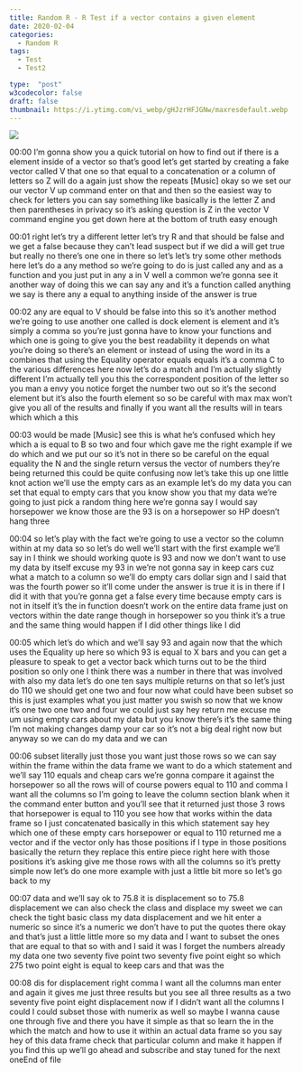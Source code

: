 ```yaml
---
title: Random R - R Test if a vector contains a given element
date: 2020-02-04
categories:
  - Random R
tags:
  - Test
  - Test2

type:  "post"
w3codecolor: false
draft: false
thumbnail: https://i.ytimg.com/vi_webp/gHJzrHFJGNw/maxresdefault.webp
---
```


<a href="https://www.youtube.com/watch?v=gHJzrHFJGNw">
<img src="auto-posts/images/07-RandomR-ScrapeRedditCommentsRExtractoR.mp4.jpg">
</a>









00:00
I'm gonna show you a quick tutorial on how to find out if there is a element
inside of a vector so that's good let's get started by creating a fake vector
called V that one so that equal to a concatenation or a column of letters so
Z will do a again just show the repeats [Music]
okay so we set our our vector V up command enter on that and then so the
easiest way to check for letters you can say something like basically is the
letter Z and then parentheses in privacy so it's asking question is Z in the
vector V command engine you get down here at the bottom of truth easy enough

00:01
right let's try a different letter let's try R and that should be false and we
get a false because they can't lead suspect but if we did a will get true
but really no there's one one in there so let's let's try some other methods
here let's do a any method so we're going to do is just called any and as a
function and you just put in any a in V well a common we're gonna see it another
way of doing this we can say any and it's a function called anything we say
is there any a equal to anything inside of the answer is true

00:02
any are equal to V should be false into this so it's another method we're going
to use another one called is dock element is element and it's simply a
comma so you're just gonna have to know your functions and which one is going to
give you the best readability it depends on what you're doing
so there's an element or instead of using the word in its a combines that
using the Equality operator equals equals it's a comma C to the various
differences here now let's do a match and I'm actually slightly different I'm
actually tell you this the correspondent position of the letter so you man
a envy you notice forget the number two out so it's the second element but it's
also the fourth element so so be careful with max max won't give you all of the
results and finally if you want all the results will in tears which which a this

00:03
would be made [Music] see this is what he's confused which hey
which a is equal to B so two and four which gave me the right example if we do
which and we put our so it's not in there so be careful on the equal
equality the N and the single return versus the vector of numbers
they're being returned this could be quite confusing now let's take this up
one little knot action we'll use the empty cars as an example let's do my
data you can set that equal to empty cars that you know show you that my data
we're going to just pick a random thing here we're gonna say I would say
horsepower we know those are the 93 is on a horsepower so HP doesn't hang three

00:04
so let's play with the fact we're going to use a vector so the column within at
my data so so let's do well we'll start with the first example we'll say in I
think we should working quote is 93 and now we don't want to use my data by
itself excuse my 93 in we're not gonna say in
keep cars cuz what a match to a column so we'll do empty cars dollar sign and I
said that was the fourth power so it'll come under the answer is true it is in
there if I did it with that you're gonna get a false every time because empty
cars is not in itself it's the in function doesn't work on the entire data
frame just on vectors within the date range though in horsepower so you think
it's a true and the same thing would happen if I did other things like I did

00:05
which let's do which and we'll say 93 and again now that the which uses the
Equality up here so which 93 is equal to X bars and you
can get a pleasure to speak to get a vector back which turns out to be the
third position so only one I think there was a number in there that was involved
with also my data let's do one ten says multiple returns on that so let's just
do 110 we should get one two and four now what
could have been subset so this is just examples what you just matter you swish
so now that we know it's one two one two
and four we could just say hey return me excuse me um using empty cars about my
data but you know there's it's the same thing I'm not making changes damp your
car so it's not a big deal right now but anyway so we can do my data and we can

00:06
subset literally just those you want just those rows so we can say within the
frame within the data frame we want to do a which statement and we'll say 110
equals and cheap cars we're gonna compare it against the horsepower so all
the rows will of course powers equal to 110 and comma I want all the columns so
I'm going to leave the column section blank when it the command enter button
and you'll see that it returned just those 3 rows that horsepower is equal to
110 you see how that works within the data frame so I just concatenated
basically in this which statement say hey which one of these empty cars
horsepower or equal to 110 returned me a vector and if the vector only has those
positions if I type in those positions basically the return they replace this
entire piece right here with those positions
it's asking give me those rows with all the columns so it's pretty simple now
let's do one more example with just a little bit more so let's go back to my

00:07
data and we'll say ok to 75.8 it is displacement so to 75.8 displacement we
can also check the class and displace my
sweet we can check the tight basic class my data displacement and we hit enter a
numeric so since it's a numeric we don't have to put the quotes there okay and
that's just a little little more so my data and I want to subset the ones that
are equal to that so with and I said it was
I forget the numbers already my data one two seventy five point two seventy five
point eight so which 275 two point eight is equal to keep cars and that was the

00:08
dis for displacement right comma I want all the columns man enter and again it
gives me just three results but you see all three results as a two seventy five
point eight displacement now if I didn't want all the columns I could I could
subset those with numerix as well so maybe I wanna cause one through five and
there you have it simple as that so learn the in the which
the match and how to use it within an actual data frame so you say hey of this
data frame check that particular column and make it happen if you find this up
we'll go ahead and subscribe and stay tuned for the next oneEnd of file

